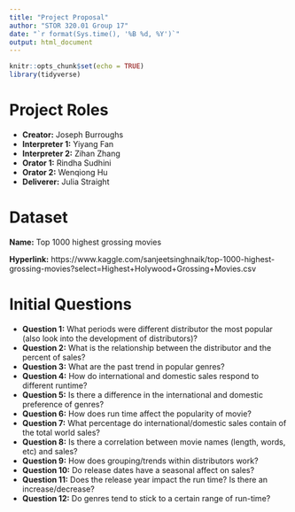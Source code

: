 ```yaml
---
title: "Project Proposal"
author: "STOR 320.01 Group 17"
date: "`r format(Sys.time(), '%B %d, %Y')`"
output: html_document
---
```


```r
knitr::opts_chunk$set(echo = TRUE)
library(tidyverse)
```

# Project Roles

- **Creator:** Joseph Burroughs
- **Interpreter 1:** Yiyang Fan
- **Interpreter 2:** Zihan Zhang
- **Orator 1:** Rindha Sudhini
- **Orator 2:** Wenqiong Hu
- **Deliverer:** Julia Straight

# Dataset
**Name:** Top 1000 highest grossing movies

**Hyperlink:** https://www.kaggle.com/sanjeetsinghnaik/top-1000-highest-grossing-movies?select=Highest+Holywood+Grossing+Movies.csv

# Initial Questions

- **Question 1:** What periods were different distributor the most popular (also look into the development of distributors)? 
- **Question 2:** What is the relationship between the distributor and the percent of sales?
- **Question 3:** What are the past trend in popular genres?
- **Question 4:** How do international and domestic sales respond to different runtime?
- **Question 5:** Is there a difference in the international and domestic preference of genres? 
- **Question 6:** How does run time affect the popularity of movie?
- **Question 7:** What percentage do international/domestic sales contain of the total world sales?
- **Question 8:** Is there a correlation between movie names (length, words, etc) and sales?
- **Question 9:** How does grouping/trends within distributors work?
- **Question 10:** Do release dates have a seasonal affect on sales?
- **Question 11:** Does the release year impact the run time? Is there an increase/decrease?
- **Question 12:** Do genres tend to stick to a certain range of run-time?
